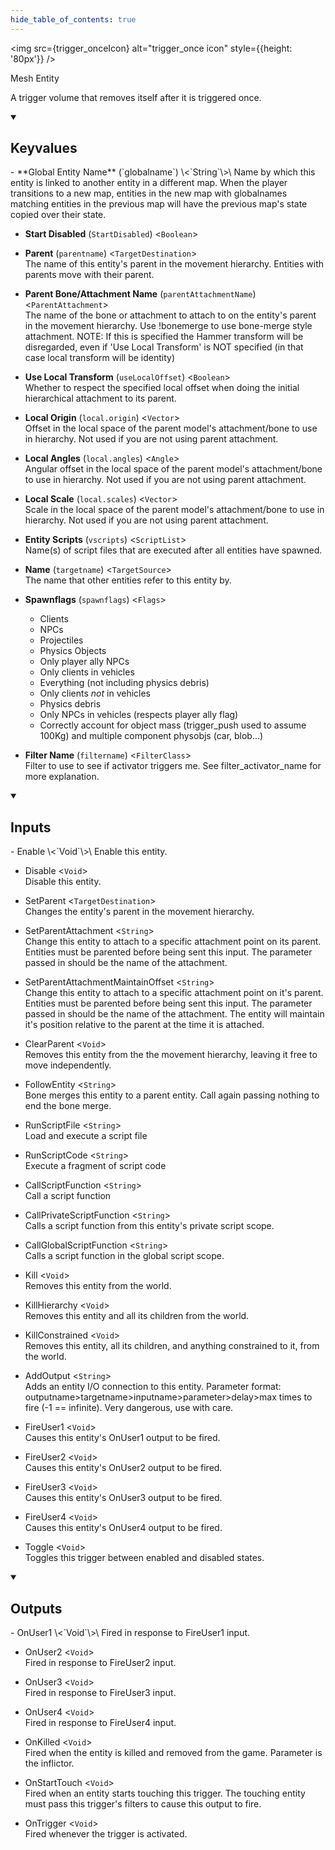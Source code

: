 ```yaml
---
hide_table_of_contents: true
---
```


<!---
!!!!!!
THIS PAGE IS AUTOGENERATED FROM GAME FGD DEFINITIONS!
DO NOT EDIT MANUALLY!
!!!!!!

In order to make edits, you can make an annotation file in /fgd_dump_overrides
-->



<img src={trigger_onceIcon} alt="trigger_once icon" style={{height: '80px'}} />

Mesh Entity

A trigger volume that removes itself after it is triggered once.

<details open>
<summary><h2>Keyvalues</h2></summary>
- **Global Entity Name** (`globalname`) \<`String`\>\
Name by which this entity is linked to another entity in a different map. When the player transitions to a new map, entities in the new map with globalnames matching entities in the previous map will have the previous map's state copied over their state.

- **Start Disabled** (`StartDisabled`) \<`Boolean`\>

- **Parent** (`parentname`) \<`TargetDestination`\>\
The name of this entity's parent in the movement hierarchy. Entities with parents move with their parent.

- **Parent Bone/Attachment Name** (`parentAttachmentName`) \<`ParentAttachment`\>\
The name of the bone or attachment to attach to on the entity's parent in the movement hierarchy. Use !bonemerge to use bone-merge style attachment. NOTE: If this is specified the Hammer transform will be disregarded, even if 'Use Local Transform' is NOT specified (in that case local transform will be identity)

- **Use Local Transform** (`useLocalOffset`) \<`Boolean`\>\
Whether to respect the specified local offset when doing the initial hierarchical attachment to its parent.

- **Local Origin** (`local.origin`) \<`Vector`\>\
Offset in the local space of the parent model's attachment/bone to use in hierarchy. Not used if you are not using parent attachment.

- **Local Angles** (`local.angles`) \<`Angle`\>\
Angular offset in the local space of the parent model's attachment/bone to use in hierarchy. Not used if you are not using parent attachment.

- **Local Scale** (`local.scales`) \<`Vector`\>\
Scale in the local space of the parent model's attachment/bone to use in hierarchy. Not used if you are not using parent attachment.

- **Entity Scripts** (`vscripts`) \<`ScriptList`\>\
Name(s) of script files that are executed after all entities have spawned.

- **Name** (`targetname`) \<`TargetSource`\>\
The name that other entities refer to this entity by.

- **Spawnflags** (`spawnflags`) \<`Flags`\>
  - Clients 
  - NPCs 
  - Projectiles 
  - Physics Objects 
  - Only player ally NPCs 
  - Only clients in vehicles 
  - Everything (not including physics debris) 
  - Only clients *not* in vehicles 
  - Physics debris 
  - Only NPCs in vehicles (respects player ally flag) 
  - Correctly account for object mass (trigger_push used to assume 100Kg) and multiple component physobjs (car, blob...) 


- **Filter Name** (`filtername`) \<`FilterClass`\>\
Filter to use to see if activator triggers me. See filter_activator_name for more explanation.


 </details>
<details open>
<summary><h2>Inputs</h2></summary>
- Enable \<`Void`\>\
Enable this entity.

- Disable \<`Void`\>\
Disable this entity.

- SetParent \<`TargetDestination`\>\
Changes the entity's parent in the movement hierarchy.

- SetParentAttachment \<`String`\>\
Change this entity to attach to a specific attachment point on its parent. Entities must be parented before being sent this input. The parameter passed in should be the name of the attachment.

- SetParentAttachmentMaintainOffset \<`String`\>\
Change this entity to attach to a specific attachment point on it's parent. Entities must be parented before being sent this input. The parameter passed in should be the name of the attachment. The entity will maintain it's position relative to the parent at the time it is attached.

- ClearParent \<`Void`\>\
Removes this entity from the the movement hierarchy, leaving it free to move independently.

- FollowEntity \<`String`\>\
Bone merges this entity to a parent entity. Call again passing nothing to end the bone merge.

- RunScriptFile \<`String`\>\
Load and execute a script file

- RunScriptCode \<`String`\>\
Execute a fragment of script code

- CallScriptFunction \<`String`\>\
Call a script function

- CallPrivateScriptFunction \<`String`\>\
Calls a script function from this entity's private script scope.

- CallGlobalScriptFunction \<`String`\>\
Calls a script function in the global script scope.

- Kill \<`Void`\>\
Removes this entity from the world.

- KillHierarchy \<`Void`\>\
Removes this entity and all its children from the world.

- KillConstrained \<`Void`\>\
Removes this entity, all its children, and anything constrained to it, from the world.

- AddOutput \<`String`\>\
Adds an entity I/O connection to this entity. Parameter format: outputname&gt;targetname>inputname&gt;parameter&gt;delay&gt;max times to fire (-1 == infinite). Very dangerous, use with care.

- FireUser1 \<`Void`\>\
Causes this entity's OnUser1 output to be fired.

- FireUser2 \<`Void`\>\
Causes this entity's OnUser2 output to be fired.

- FireUser3 \<`Void`\>\
Causes this entity's OnUser3 output to be fired.

- FireUser4 \<`Void`\>\
Causes this entity's OnUser4 output to be fired.

- Toggle \<`Void`\>\
Toggles this trigger between enabled and disabled states.


 </details>
<details open>
<summary><h2>Outputs</h2></summary>
- OnUser1 \<`Void`\>\
Fired in response to FireUser1 input.

- OnUser2 \<`Void`\>\
Fired in response to FireUser2 input.

- OnUser3 \<`Void`\>\
Fired in response to FireUser3 input.

- OnUser4 \<`Void`\>\
Fired in response to FireUser4 input.

- OnKilled \<`Void`\>\
Fired when the entity is killed and removed from the game. Parameter is the inflictor.

- OnStartTouch \<`Void`\>\
Fired when an entity starts touching this trigger. The touching entity must pass this trigger's filters to cause this output to fire.

- OnTrigger \<`Void`\>\
Fired whenever the trigger is activated.


 </details>